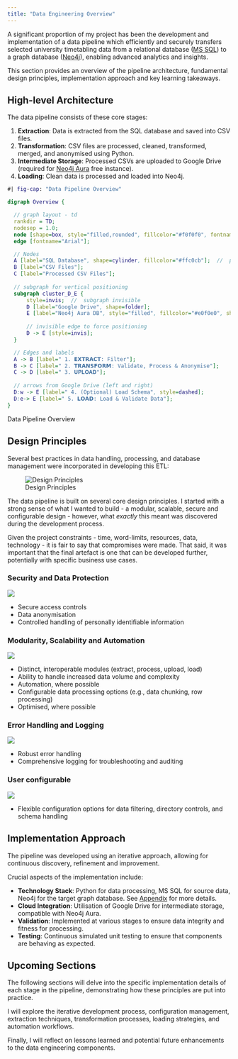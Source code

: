 ```yaml
---
title: "Data Engineering Overview"
---
```


A significant proportion of my project has been the development and implementation of a data pipeline which efficiently and securely transfers selected university timetabling data from a relational database ([MS SQL](https://www.microsoft.com/en-us/sql-server/sql-server-2019)) to a graph database ([Neo4j](https://neo4j.com/)), enabling advanced analytics and insights. 

This section provides an overview of the pipeline architecture, fundamental design principles, implementation approach and key learning takeaways.

## High-level Architecture

The data pipeline consists of these core stages:

1. **Extraction**: Data is extracted from the SQL database and saved into CSV files.
2. **Transformation**: CSV files are processed, cleaned, transformed, merged, and anonymised using Python.
3. **Intermediate Storage**: Processed CSVs are uploaded to Google Drive (required for [Neo4j Aura](https://neo4j.com/cloud/platform/aura-graph-database/) free instance).
4. **Loading**: Clean data is processed and loaded into Neo4j.

:::{.figure #fig-pipeline fig-align="center"}
```dot
#| fig-cap: "Data Pipeline Overview" 

digraph Overview {

  // graph layout - td
  rankdir = TD;
  nodesep = 1.0; 
  node [shape=box, style="filled,rounded", fillcolor="#f0f0f0", fontname="Arial"]; 
  edge [fontname="Arial"]; 

  // Nodes 
  A [label="SQL Database", shape=cylinder, fillcolor="#ffc0cb"];  //  pink 
  B [label="CSV Files"];
  C [label="Processed CSV Files"];
  
  // subgraph for vertical positioning
  subgraph cluster_D_E { 
      style=invis;  //  subgraph invisible
      D [label="Google Drive", shape=folder]; 
      E [label="Neo4j Aura DB", style="filled", fillcolor="#e0f0e0", shape=cylinder];
      
      // invisible edge to force positioning
      D -> E [style=invis]; 
  }

  // Edges and labels 
  A -> B [label=" 1. 𝗘𝗫𝗧𝗥𝗔𝗖𝗧: Filter"];
  B -> C [label=" 2. 𝗧𝗥𝗔𝗡𝗦𝗙𝗢𝗥𝗠: Validate, Process & Anonymise"];
  C -> D [label=" 3. 𝐔𝐏𝐋𝐎𝐀𝐃"];
  
  // arrows from Google Drive (left and right)
  D:w -> E [label=" 4. (Optional) Load Schema", style=dashed];   
  D:e-> E [label=" 5. 𝗟𝗢𝗔𝗗: Load & Validate Data"]; 
}
```
<figcaption>Data Pipeline Overview</figcaption>
:::


## Design Principles

Several best practices in data handling, processing, and database management were incorporated in developing this ETL: 

![Design Principles](./images/design-principles-graph.png){.small-image}

The data pipeline is built on several core design principles.  I started with a strong sense of what I wanted to build - a modular, scalable, secure and configurable design - however, what *exactly* this meant was discovered during the development process.  

Given the project constraints - time, word-limits, resources, data, technology - it is fair to say that compromises were made.  That said, it was important that the final artefact is one that can be developed further, potentially with specific business use cases. 

### Security and Data Protection

![](./images/designSecure.png){.smaller-image fig-alt="Security, Access, Anonymisation"}

* Secure access controls
* Data anonymisation
* Controlled handling of personally identifiable information

### Modularity, Scalability and Automation

![](./images/designModular.png){.smaller-image fig-alt="Modularity, Scalability, Validity, Automation"}

* Distinct, interoperable modules (extract, process, upload, load)
* Ability to handle increased data volume and complexity
* Automation, where possible
* Configurable data processing options (e.g., data chunking, row processing)
* Optimised, where possible

### Error Handling and Logging

![](./images/designLog.png){.smaller-image fig-alt="Logging and Error Handling"}

* Robust error handling
* Comprehensive logging for troubleshooting and auditing

### User configurable

![](./images/designConfig.png){.smaller-image fig-alt="Configurability"}

* Flexible configuration options for data filtering, directory controls, and schema handling

## Implementation Approach

The pipeline was developed using an iterative approach, allowing for continuous discovery, refinement and improvement. 

Crucial aspects of the implementation include:

* **Technology Stack**: Python for data processing, MS SQL for source data, Neo4j for the target graph database.  See [Appendix](appendix-tech-stack.qmd) for more details.
* **Cloud Integration**: Utilisation of Google Drive for intermediate storage, compatible with Neo4j Aura.
* **Validation**: Implemented at various stages to ensure data integrity and fitness for processing.
* **Testing**: Continuous simulated unit testing to ensure that components are behaving as expected.

## Upcoming Sections

The following sections will delve into the specific implementation details of each stage in the pipeline, demonstrating how these principles are put into practice.

I will explore the iterative development process, configuration management, extraction techniques, transformation processes, loading strategies, and automation workflows. 

Finally, I will reflect on lessons learned and potential future enhancements to the data engineering components.